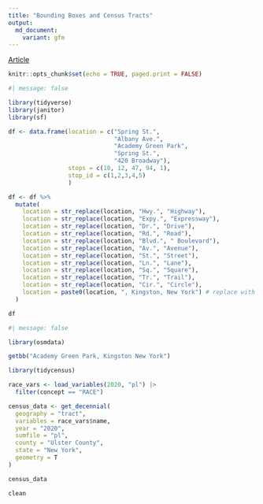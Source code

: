 ```yaml
---
title: "Bounding Boxes and Census Tracts"
output: 
  md_document:
    variant: gfm
---
```


[Article](https://medium.com/@eappelson/unveiling-spatial-demographics-using-bounding-boxes-and-census-tracts-in-r-2d5ce08698b4)

```r
knitr::opts_chunk$set(echo = TRUE, paged.print = FALSE)
```


```r
#| message: false

library(tidyverse)
library(janitor)
library(sf)
```

```r
df <- data.frame(location = c("Spring St.",
                              "Albany Ave.",
                              "Academy Green Park",
                              "Spring St.",
                              "420 Broadway"),
                 stops = c(10, 12, 47, 94, 1),
                 stop_id = c(1,2,3,4,5)
                 )
```

```r
df <- df %>%
  mutate(
    location = str_replace(location, "Hwy.", "Highway"),
    location = str_replace(location, "Expy.", "Expressway"),
    location = str_replace(location, "Dr.", "Drive"),
    location = str_replace(location, "Rd.", "Road"),
    location = str_replace(location, "Blvd.", " Boulevard"),
    location = str_replace(location, "Av.", "Avenue"),
    location = str_replace(location, "St.", "Street"),
    location = str_replace(location, "Ln.", "Lane"),
    location = str_replace(location, "Sq.", "Square"),
    location = str_replace(location, "Tr.", "Trail"),
    location = str_replace(location, "Cir.", "Circle"),
    location = paste0(location, ", Kingston, New York") # replace with the county and state you are working on  
  )
```

```r
df
```

```r
#| message: false

library(osmdata)
```

```r
getbb("Academy Green Park, Kingston New York")
```

```r
library(tidycensus)
```

```r
race_vars <- load_variables(2020, "pl") |> 
  filter(concept == "RACE")
```

```r
census_data <- get_decennial(
  geography = "tract",
  variables = race_vars$name,
  year = "2020", 
  sumfile = "pl",
  county = "Ulster County",
  state = "New York",
  geometry = T
)
```

```r
census_data
```


```r
clean
```

